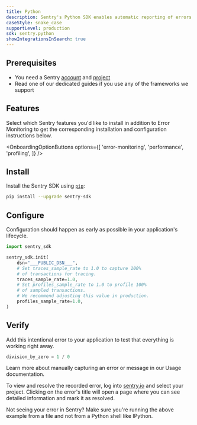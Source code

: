 ```yaml
---
title: Python
description: Sentry's Python SDK enables automatic reporting of errors and performance data in your application.
caseStyle: snake_case
supportLevel: production
sdk: sentry.python
showIntegrationsInSearch: true
---
```


## Prerequisites

* You need a Sentry [account](https://sentry.io/signup/) and [project](/product/projects/)
* Read one of our dedicated guides if you use any of the <PlatformLink to="/integrations/#web-frameworks">frameworks</PlatformLink> we support

## Features

<p className="mb-5">Select which Sentry features you'd like to install in addition to Error Monitoring to get the corresponding installation and configuration instructions below.</p>

<OnboardingOptionButtons
  options={[
    'error-monitoring',
    'performance',
    'profiling',
  ]}
/>

## Install

Install the Sentry SDK using [`pip`](https://pip.pypa.io/en/stable/):

```bash
pip install --upgrade sentry-sdk
```

## Configure

Configuration should happen as early as possible in your application's lifecycle.



```python {"onboardingOptions": {"performance": "5-7", "profiling": "8-11"}}
import sentry_sdk

sentry_sdk.init(
    dsn="___PUBLIC_DSN___",
    # Set traces_sample_rate to 1.0 to capture 100%
    # of transactions for tracing.
    traces_sample_rate=1.0,
    # Set profiles_sample_rate to 1.0 to profile 100%
    # of sampled transactions.
    # We recommend adjusting this value in production.
    profiles_sample_rate=1.0,
)
```

## Verify

Add this intentional error to your application to test that everything is working right away.

```py
division_by_zero = 1 / 0
```

<Note>

Learn more about manually capturing an error or message in our <PlatformLink to="/usage/">Usage documentation</PlatformLink>.

</Note>

To view and resolve the recorded error, log into [sentry.io](https://sentry.io) and select your project. Clicking on the error's title will open a page where you can see detailed information and mark it as resolved.

<Note>

Not seeing your error in Sentry? Make sure you're running the above example from a file and not from a Python shell like IPython.

</Note>
